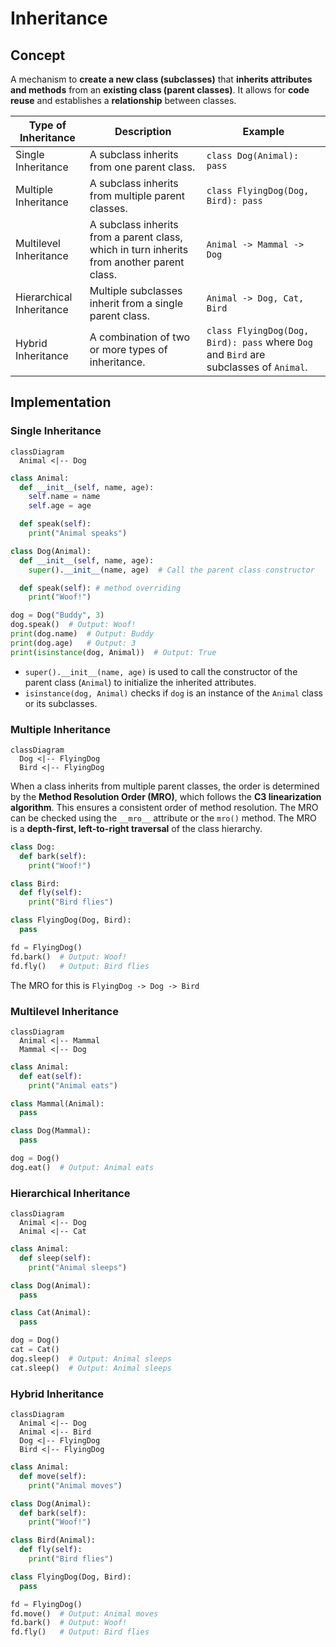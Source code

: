 # Inheritance

## Concept

A mechanism to **create a new class (subclasses)** that **inherits attributes and methods** from an **existing class (parent classes)**. It allows for **code reuse** and establishes a **relationship** between classes.

| Type of Inheritance      | Description                                                                                      | Example                                      |
|-------------------------|--------------------------------------------------------------------------------------------------|----------------------------------------------|
| Single Inheritance      | A subclass inherits from one parent class.                                                       | `class Dog(Animal): pass`                    |
| Multiple Inheritance    | A subclass inherits from multiple parent classes.                                                | `class FlyingDog(Dog, Bird): pass`           |
| Multilevel Inheritance  | A subclass inherits from a parent class, which in turn inherits from another parent class.       | `Animal -> Mammal -> Dog`                    |
| Hierarchical Inheritance| Multiple subclasses inherit from a single parent class.                                          | `Animal -> Dog, Cat, Bird`                   |
| Hybrid Inheritance      | A combination of two or more types of inheritance.                                               | `class FlyingDog(Dog, Bird): pass` where `Dog` and `Bird` are subclasses of `Animal`. |

## Implementation

### Single Inheritance

```mermaid
classDiagram
  Animal <|-- Dog
```

```python filename="animal.py"
class Animal:
  def __init__(self, name, age):
    self.name = name
    self.age = age

  def speak(self):
    print("Animal speaks")

class Dog(Animal):
  def __init__(self, name, age):
    super().__init__(name, age)  # Call the parent class constructor

  def speak(self): # method overriding
    print("Woof!")

dog = Dog("Buddy", 3)
dog.speak()  # Output: Woof!
print(dog.name)  # Output: Buddy
print(dog.age)   # Output: 3
print(isinstance(dog, Animal))  # Output: True
```
- `super().__init__(name, age)` is used to call the constructor of the parent class (`Animal`) to initialize the inherited attributes.
- `isinstance(dog, Animal)` checks if `dog` is an instance of the `Animal` class or its subclasses.

### Multiple Inheritance

```mermaid
classDiagram
  Dog <|-- FlyingDog
  Bird <|-- FlyingDog
```

When a class inherits from multiple parent classes, the order is determined by the **Method Resolution Order (MRO)**, which follows the **C3 linearization algorithm**. This ensures a consistent order of method resolution. The MRO can be checked using the `__mro__` attribute or the `mro()` method. The MRO is a **depth-first, left-to-right traversal** of the class hierarchy.

```python filename="animal.py"
class Dog:
  def bark(self):
    print("Woof!")

class Bird:
  def fly(self):
    print("Bird flies")

class FlyingDog(Dog, Bird):
  pass

fd = FlyingDog()
fd.bark()  # Output: Woof!
fd.fly()   # Output: Bird flies
```

The MRO for this is `FlyingDog -> Dog -> Bird`

### Multilevel Inheritance

```mermaid
classDiagram
  Animal <|-- Mammal
  Mammal <|-- Dog
```

```python filename="animal.py"
class Animal:
  def eat(self):
    print("Animal eats")

class Mammal(Animal):
  pass

class Dog(Mammal):
  pass

dog = Dog()
dog.eat()  # Output: Animal eats
```

### Hierarchical Inheritance

```mermaid
classDiagram
  Animal <|-- Dog
  Animal <|-- Cat
```

```python filename="animal.py"
class Animal:
  def sleep(self):
    print("Animal sleeps")

class Dog(Animal):
  pass

class Cat(Animal):
  pass

dog = Dog()
cat = Cat()
dog.sleep()  # Output: Animal sleeps
cat.sleep()  # Output: Animal sleeps
```

### Hybrid Inheritance

```mermaid
classDiagram
  Animal <|-- Dog
  Animal <|-- Bird
  Dog <|-- FlyingDog
  Bird <|-- FlyingDog
```

```python filename="animal.py"
class Animal:
  def move(self):
    print("Animal moves")

class Dog(Animal):
  def bark(self):
    print("Woof!")

class Bird(Animal):
  def fly(self):
    print("Bird flies")

class FlyingDog(Dog, Bird):
  pass

fd = FlyingDog()
fd.move()  # Output: Animal moves
fd.bark()  # Output: Woof!
fd.fly()   # Output: Bird flies
```
